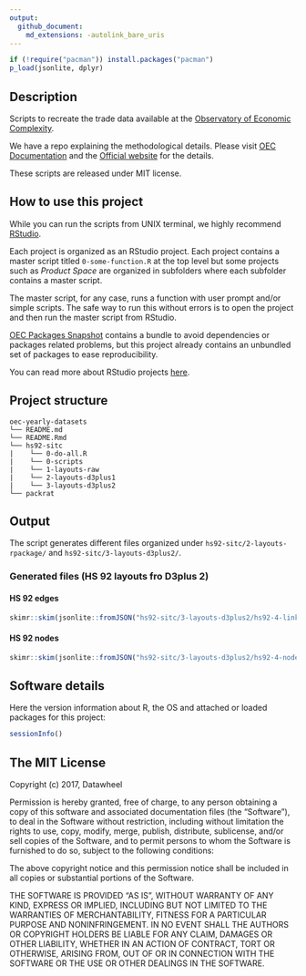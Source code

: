 ```yaml
---
output: 
  github_document:
    md_extensions: -autolink_bare_uris
---
```


<!-- README.md is generated from README.Rmd. Please edit that file -->

```r
if (!require("pacman")) install.packages("pacman")
p_load(jsonlite, dplyr)
```

## Description

Scripts to recreate the trade data available at the [Observatory of Economic Complexity](http://atlas.media.mit.edu/en/). 

We have a repo explaining the methodological details. Please visit [OEC Documentation](https://observatory-economic-complexity.github.io/oec-documentation/) and the [Official website](http://atlas.media.mit.edu/en/) for the details. 

These scripts are released under MIT license.

## How to use this project

While you can run the scripts from UNIX terminal, we highly recommend [RStudio](https://www.rstudio.com/).

Each project is organized as an RStudio project. Each project contains a master script titled `0-some-function.R` at the top level but some projects such as _Product Space_ are organized in subfolders where each subfolder contains a master script.

The master script, for any case, runs a function with user prompt and/or simple scripts. The safe way to run this without errors is to open the project and then run the master script from RStudio.

[OEC Packages Snapshot](https://github.com/observatory-economic-complexity/oec-packages-snapshot) contains a bundle to avoid dependencies or packages related problems, but this project already contains an unbundled set of packages to ease reproducibility.

You can read more about RStudio projects [here](https://support.rstudio.com/hc/en-us/articles/200526207-Using-Projects).

## Project structure

```
oec-yearly-datasets
└── README.md
└── README.Rmd
└── hs92-sitc
|    └── 0-do-all.R
|    └── 0-scripts
|    └── 1-layouts-raw
|    └── 2-layouts-d3plus1
|    └── 3-layouts-d3plus2
└── packrat
```

## Output

The script generates different files organized under `hs92-sitc/2-layouts-rpackage/` and `hs92-sitc/3-layouts-d3plus2/`.

### Generated files (HS 92 layouts fro D3plus 2)

#### HS 92 edges

```r
skimr::skim(jsonlite::fromJSON("hs92-sitc/3-layouts-d3plus2/hs92-4-links-d3p2.json")) %>% skimr::kable()
```

#### HS 92 nodes

```r
skimr::skim(jsonlite::fromJSON("hs92-sitc/3-layouts-d3plus2/hs92-4-nodes-d3p2.json")) %>% skimr::kable()
```

## Software details

Here the version information about R, the OS and attached or loaded packages for this project:

```r
sessionInfo()
```

## The MIT License

Copyright (c) 2017, Datawheel

Permission is hereby granted, free of charge, to any person obtaining
a copy of this software and associated documentation files (the
"Software"), to deal in the Software without restriction, including
without limitation the rights to use, copy, modify, merge, publish,
distribute, sublicense, and/or sell copies of the Software, and to
permit persons to whom the Software is furnished to do so, subject to
the following conditions:

The above copyright notice and this permission notice shall be
included in all copies or substantial portions of the Software.

THE SOFTWARE IS PROVIDED "AS IS", WITHOUT WARRANTY OF ANY KIND,
EXPRESS OR IMPLIED, INCLUDING BUT NOT LIMITED TO THE WARRANTIES OF
MERCHANTABILITY, FITNESS FOR A PARTICULAR PURPOSE AND
NONINFRINGEMENT. IN NO EVENT SHALL THE AUTHORS OR COPYRIGHT HOLDERS BE
LIABLE FOR ANY CLAIM, DAMAGES OR OTHER LIABILITY, WHETHER IN AN ACTION
OF CONTRACT, TORT OR OTHERWISE, ARISING FROM, OUT OF OR IN CONNECTION
WITH THE SOFTWARE OR THE USE OR OTHER DEALINGS IN THE SOFTWARE.

